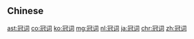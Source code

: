 {{also|冠詞}}
==Chinese==
{{zh-see|冠詞}}

[[ast:冠词]]
[[co:冠词]]
[[ko:冠词]]
[[mg:冠词]]
[[nl:冠词]]
[[ja:冠词]]
[[chr:冠词]]
[[zh:冠词]]